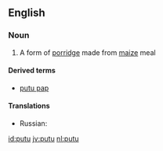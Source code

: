 ==English==

===Noun===
{{en-noun|-}}

#{{context|South Africa|lang=en}} A form of [[porridge]] made from [[maize]] meal

====Derived terms====
* [[putu pap]]

====Translations====
{{trans-top|putu}}
* Russian: {{t+|ru|мамалыга|f|tr=mamalyga|sc=Cyrl}}
{{trans-bottom}}

[[id:putu]]
[[jv:putu]]
[[nl:putu]]